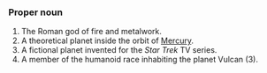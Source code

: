 ===Proper noun===

#The Roman god of fire and metalwork.
#A theoretical planet inside the orbit of [[Mercury]].
#A fictional planet invented for the ''Star Trek'' TV series.
#A member of the humanoid race inhabiting the planet Vulcan (3).